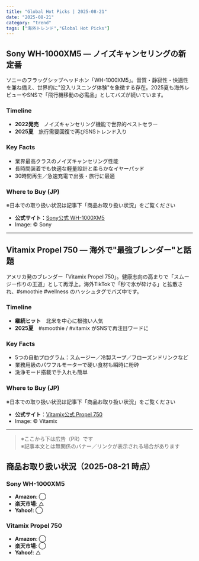 ```yaml
---
title: "Global Hot Picks | 2025-08-21"
date: "2025-08-21"
category: "trend"
tags: ["海外トレンド","Global Hot Picks"]
---
```


## Sony WH-1000XM5 — ノイズキャンセリングの新定番
ソニーのフラッグシップヘッドホン「WH-1000XM5」。音質・静寂性・快適性を兼ね備え、世界的に"没入リスニング体験"を象徴する存在。2025夏も海外レビューやSNSで「飛行機移動の必需品」としてバズが続いています。

### Timeline
- **2022発売**　ノイズキャンセリング機能で世界的ベストセラー  
- **2025夏**　旅行需要回復で再びSNSトレンド入り

### Key Facts
- 業界最高クラスのノイズキャンセリング性能  
- 長時間装着でも快適な軽量設計と柔らかなイヤーパッド  
- 30時間再生／急速充電で出張・旅行に最適  

### Where to Buy (JP)
※日本での取り扱い状況は記事下「商品お取り扱い状況」をご覧ください  
- **公式サイト**：[Sony公式 WH-1000XM5](https://www.sony.jp/headphone/products/WH-1000XM5/)  
- Image: © Sony

---

## Vitamix Propel 750 — 海外で"最強ブレンダー"と話題
アメリカ発のブレンダー「Vitamix Propel 750」。健康志向の高まりで「スムージー作りの王道」として再浮上。海外TikTokで「秒で氷が砕ける」と拡散され、#smoothie #wellness のハッシュタグでバズ中です。

### Timeline
- **継続ヒット**　北米を中心に根強い人気  
- **2025夏**　#smoothie / #vitamix がSNSで再注目ワードに  

### Key Facts
- 5つの自動プログラム：スムージー／冷製スープ／フローズンドリンクなど  
- 業務用級のパワフルモーターで硬い食材も瞬時に粉砕  
- 洗浄モード搭載で手入れも簡単  

### Where to Buy (JP)
※日本での取り扱い状況は記事下「商品お取り扱い状況」をご覧ください  
- **公式サイト**：[Vitamix公式 Propel 750](https://www.vitamix.com/vr/ja_jp/sitebuilder/vitamix-propel-series-750)  
- Image: © Vitamix

---

> ※ここから下は広告（PR）です  
> ※記事本文とは無関係のバナー／リンクが表示される場合があります

## 商品お取り扱い状況（2025-08-21 時点）

### Sony WH-1000XM5
- **Amazon**: ◯  
- **楽天市場**: △  
- **Yahoo!**: ◯  

### Vitamix Propel 750
- **Amazon**: ◯  
- **楽天市場**: ◯  
- **Yahoo!**: △ 